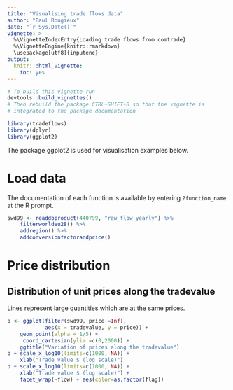 ```yaml
---
title: "Visualising trade flows data"
author: "Paul Rougieux"
date: "`r Sys.Date()`"
vignette: >
  %\VignetteIndexEntry{Loading trade flows from comtrade}
  %\VignetteEngine{knitr::rmarkdown}
  \usepackage[utf8]{inputenc}
output:
  knitr:::html_vignette:
    toc: yes
---
```

```r
# To build this vignette run 
devtools::build_vignettes()
# Then rebuild the package CTRL+SHIFT+B so that the vignette is 
# integrated to the package documentation
```

```r
library(tradeflows)
library(dplyr)
library(ggplot2)
```


The package ggplot2 is used for visualisation examples below. 

# Load data
The documentation of each function is available by entering `?function_name` at the R prompt.
```r
swd99 <- readdbproduct(440799, "raw_flow_yearly") %>%
    filterworldeu28() %>%
    addregion() %>%
    addconversionfactorandprice()
```



# Price distribution

## Distribution of unit prices along the tradevalue
Lines represent large quantities which are at the same prices.

```r
p <- ggplot(filter(swd99, price!=Inf),
            aes(x = tradevalue, y = price)) +
    geom_point(alpha = 1/5) +
     coord_cartesian(ylim =c(0,2000)) +
    ggtitle("Variation of prices along the tradevalue")
p + scale_x_log10(limits=c(1000, NA)) + 
    xlab("Trade value $ (log scale)")
p + scale_x_log10(limits=c(1000, NA)) + 
    xlab("Trade value $ (log scale)") + 
    facet_wrap(~flow) + aes(color=as.factor(flag))

```
